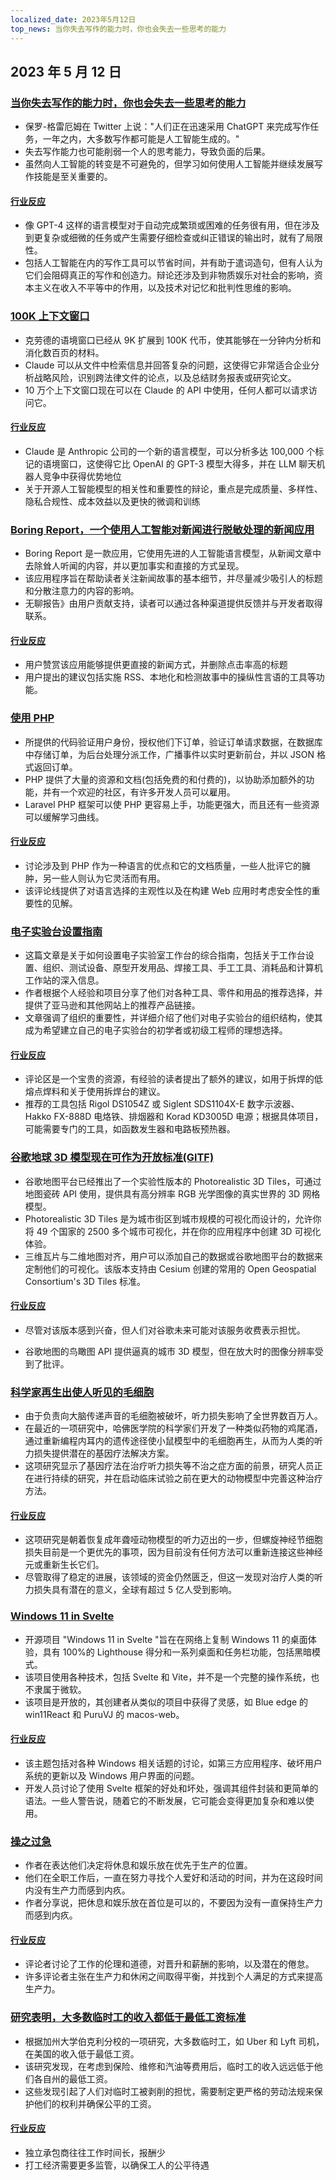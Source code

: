 ```yaml
---
localized_date: 2023年5月12日
top_news: 当你失去写作的能力时，你也会失去一些思考的能力
---
```




<CallToAction />

<Steps>

## 2023 年 5 月 12 日

### [当你失去写作的能力时，你也会失去一些思考的能力](https://twitter.com/paulg/status/1655925905527537666)

- 保罗-格雷厄姆在 Twitter 上说："人们正在迅速采用 ChatGPT 来完成写作任务，一年之内，大多数写作都可能是人工智能生成的。"
- 失去写作能力也可能削弱一个人的思考能力，导致负面的后果。
- 虽然向人工智能的转变是不可避免的，但学习如何使用人工智能并继续发展写作技能是至关重要的。

#### [行业反应](http://news.ycombinator.com/item?id=35896190)

- 像 GPT-4 这样的语言模型对于自动完成繁琐或困难的任务很有用，但在涉及到更复杂或细微的任务或产生需要仔细检查或纠正错误的输出时，就有了局限性。
- 包括人工智能在内的写作工具可以节省时间，并有助于遣词造句，但有人认为它们会阻碍真正的写作和创造力。辩论还涉及到非物质娱乐对社会的影响，资本主义在收入不平等中的作用，以及技术对记忆和批判性思维的影响。

### [100K 上下文窗口](https://www.anthropic.com/index/100k-context-windows)

- 克劳德的语境窗口已经从 9K 扩展到 100K 代币，使其能够在一分钟内分析和消化数百页的材料。
- Claude 可以从文件中检索信息并回答复杂的问题，这使得它非常适合企业分析战略风险，识别跨法律文件的论点，以及总结财务报表或研究论文。
- 10 万个上下文窗口现在可以在 Claude 的 API 中使用，任何人都可以请求访问它。

#### [行业反应](http://news.ycombinator.com/item?id=35904773)

- Claude 是 Anthropic 公司的一个新的语言模型，可以分析多达 100,000 个标记的语境窗口，这使得它比 OpenAI 的 GPT-3 模型大得多，并在 LLM 聊天机器人竞争中获得优势地位
- 关于开源人工智能模型的相关性和重要性的辩论，重点是完成质量、多样性、隐私合规性、成本效益以及更快的微调和训练

### [Boring Report，一个使用人工智能对新闻进行脱敏处理的新闻应用](https://www.boringreport.org/)

- Boring Report 是一款应用，它使用先进的人工智能语言模型，从新闻文章中去除耸人听闻的内容，并以更加事实和直接的方式呈现。
- 该应用程序旨在帮助读者关注新闻故事的基本细节，并尽量减少吸引人的标题和分散注意力的内容的影响。
- 无聊报告》由用户贡献支持，读者可以通过各种渠道提供反馈并与开发者取得联系。

#### [行业反应](http://news.ycombinator.com/item?id=35905437)

- 用户赞赏该应用能够提供更直接的新闻方式，并删除点击率高的标题
- 用户提出的建议包括实施 RSS、本地化和检测故事中的操纵性言语的工具等功能。

### [使用 PHP](https://gowithphp.com/)

- 所提供的代码验证用户身份，授权他们下订单，验证订单请求数据，在数据库中存储订单，为后台处理分派工作，广播事件以实时更新前台，并以 JSON 格式返回订单。
- PHP 提供了大量的资源和文档(包括免费的和付费的)，以协助添加额外的功能，并有一个欢迎的社区，有许多开发人员可以雇用。
- Laravel PHP 框架可以使 PHP 更容易上手，功能更强大，而且还有一些资源可以缓解学习曲线。

#### [行业反应](http://news.ycombinator.com/item?id=35896954)

- 讨论涉及到 PHP 作为一种语言的优点和它的文档质量，一些人批评它的臃肿，另一些人则认为它灵活而有用。
- 该评论线提供了对语言选择的主观性以及在构建 Web 应用时考虑安全性的重要性的见解。

### [电子实验台设置指南](https://badar.tech/2023/04/30/electronics-lab-bench-setup-guide/)

- 这篇文章是关于如何设置电子实验室工作台的综合指南，包括关于工作台设置、组织、测试设备、原型开发用品、焊接工具、手工工具、消耗品和计算机工作站的深入信息。
- 作者根据个人经验和项目分享了他们对各种工具、零件和用品的推荐选择，并提供了亚马逊和其他网站上的推荐产品链接。
- 文章强调了组织的重要性，并详细介绍了他们对电子实验台的组织结构，使其成为希望建立自己的电子实验台的初学者或初级工程师的理想选择。

#### [行业反应](http://news.ycombinator.com/item?id=35903294)

- 评论区是一个宝贵的资源，有经验的读者提出了额外的建议，如用于拆焊的低熔点焊料和关于使用拆焊台的建议。
- 推荐的工具包括 Rigol DS1054Z 或 Siglent SDS1104X-E 数字示波器、Hakko FX-888D 电烙铁、排烟器和 Korad KD3005D 电源；根据具体项目，可能需要专门的工具，如函数发生器和电路板预热器。

### [谷歌地球 3D 模型现在可作为开放标准(GlTF)](https://cloud.google.com/blog/products/maps-platform/create-immersive-3d-map-experiences-photorealistic-3d-tiles)

- 谷歌地图平台已经推出了一个实验性版本的 Photorealistic 3D Tiles，可通过地图瓷砖 API 使用，提供具有高分辨率 RGB 光学图像的真实世界的 3D 网格模型。
- Photorealistic 3D Tiles 是为城市街区到城市规模的可视化而设计的，允许你将 49 个国家的 2500 多个城市可视化，并在你的应用程序中创建 3D 可视化体验。
- 三维瓦片与二维地图对齐，用户可以添加自己的数据或谷歌地图平台的数据来定制他们的可视化。该版本支持由 Cesium 创建的常用的 Open Geospatial Consortium's 3D Tiles 标准。

#### [行业反应](http://news.ycombinator.com/item?id=35896176)

- 尽管对该版本感到兴奋，但人们对谷歌未来可能对该服务收费表示担忧。

- 谷歌地图的鸟瞰图 API 提供逼真的城市 3D 模型，但在放大时的图像分辨率受到了批评。

### [科学家再生出使人听见的毛细胞](https://hms.harvard.edu/news/scientists-regenerate-hair-cells-enable-hearing)

- 由于负责向大脑传递声音的毛细胞被破坏，听力损失影响了全世界数百万人。
- 在最近的一项研究中，哈佛医学院的科学家们开发了一种类似药物的鸡尾酒，通过重新编程内耳内的遗传途径使小鼠模型中的毛细胞再生，从而为人类的听力损失提供潜在的基因疗法解决方案。
- 这项研究显示了基因疗法在治疗听力损失等不治之症方面的前景，研究人员正在进行持续的研究，并在启动临床试验之前在更大的动物模型中完善这种治疗方法。

#### [行业反应](http://news.ycombinator.com/item?id=35895417)

- 这项研究是朝着恢复成年聋哑动物模型的听力迈出的一步，但螺旋神经节细胞损失目前是一个更优先的事项，因为目前没有任何方法可以重新连接这些神经元或重新生长它们。
- 尽管取得了稳定的进展，该领域的资金仍然匮乏，但这一发现对治疗人类的听力损失具有潜在的意义，全球有超过 5 亿人受到影响。

### [Windows 11 in Svelte](https://github.com/yashash-pugalia/win11-svelte)

- 开源项目 "Windows 11 in Svelte "旨在在网络上复制 Windows 11 的桌面体验，具有 100%的 Lighthouse 得分和一系列桌面和任务栏功能，包括黑暗模式。
- 该项目使用各种技术，包括 Svelte 和 Vite，并不是一个完整的操作系统，也不隶属于微软。
- 该项目是开放的，其创建者从类似的项目中获得了灵感，如 Blue edge 的 win11React 和 PuruVJ 的 macos-web。

#### [行业反应](http://news.ycombinator.com/item?id=35896505)

- 该主题包括对各种 Windows 相关话题的讨论，如第三方应用程序、破坏用户系统的更新以及 Windows 用户界面的问题。
- 开发人员讨论了使用 Svelte 框架的好处和坏处，强调其组件封装和更简单的语法。一些人警告说，随着它的不断发展，它可能会变得更加复杂和难以使用。

### [操之过急](https://dostoynikov.bearblog.dev/fuck-being-productive/)

- 作者在表达他们决定将休息和娱乐放在优先于生产的位置。
- 他们在全职工作后，一直在努力寻找个人爱好和活动的时间，并为在这段时间内没有生产力而感到内疚。
- 作者分享说，把休息和娱乐放在首位是可以的，不要因为没有一直保持生产力而感到内疚。

#### [行业反应](http://news.ycombinator.com/item?id=35899518)

- 评论者讨论了工作的伦理和道德，对晋升和薪酬的影响，以及潜在的倦怠。
- 许多评论者主张在生产力和休闲之间取得平衡，并找到个人满足的方式来提高生产力。

### [研究表明，大多数临时工的收入都低于最低工资标准](https://www.bristol.ac.uk/news/2023/may/gig-economy-worker-research.html)

- 根据加州大学伯克利分校的一项研究，大多数临时工，如 Uber 和 Lyft 司机，在美国的收入低于最低工资。
- 该研究发现，在考虑到保险、维修和汽油等费用后，临时工的收入远远低于他们各自州的最低工资。
- 这些发现引起了人们对临时工被剥削的担忧，需要制定更严格的劳动法规来保护他们的权利并确保公平的工资。

#### [行业反应](http://news.ycombinator.com/item?id=35901889)

- 独立承包商往往工作时间长，报酬少
- 打工经济需要更多监管，以确保工人的公平待遇

</Steps>

